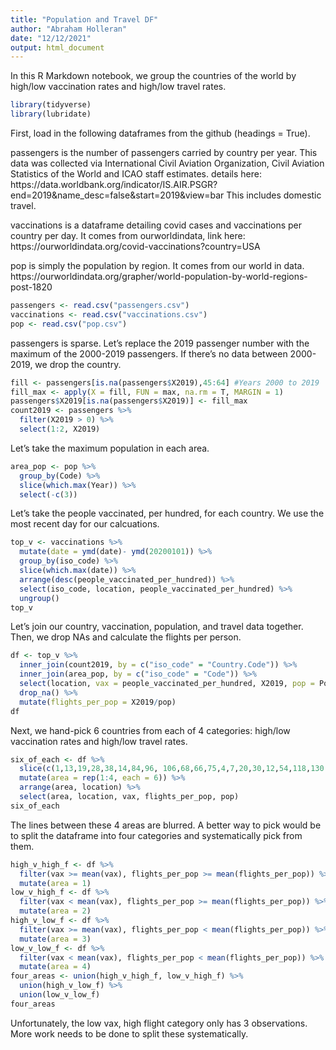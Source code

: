 ---
title: "Population and Travel DF"
author: "Abraham Holleran"
date: "12/12/2021"
output: html_document
---
In this R Markdown notebook, we group the countries of the world by high/low vaccination rates and high/low travel rates.

```{r warning=FALSE, include=FALSE}
library(tidyverse)
library(lubridate)
```

First, load in the following dataframes from the github (headings = True).

passengers is the number of passengers carried by country per year. This data was collected via International Civil Aviation Organization, Civil Aviation Statistics of the World and ICAO staff estimates. details here: https://data.worldbank.org/indicator/IS.AIR.PSGR?end=2019&name_desc=false&start=2019&view=bar
This includes domestic travel.


vaccinations is a dataframe detailing covid cases and vaccinations per country per day. It comes from ourworldindata, link here: https://ourworldindata.org/covid-vaccinations?country=USA

pop is simply the population by region. It comes from our world in data. https://ourworldindata.org/grapher/world-population-by-world-regions-post-1820



```{r}
passengers <- read.csv("passengers.csv")
vaccinations <- read.csv("vaccinations.csv")
pop <- read.csv("pop.csv")
```

passengers is sparse. Let's replace the 2019 passenger number with the maximum of the 2000-2019 passengers. If there's no data between 2000-2019, we drop the country.
```{r warning=FALSE}
fill <- passengers[is.na(passengers$X2019),45:64] #Years 2000 to 2019
fill_max <- apply(X = fill, FUN = max, na.rm = T, MARGIN = 1)
passengers$X2019[is.na(passengers$X2019)] <- fill_max
count2019 <- passengers %>%
  filter(X2019 > 0) %>%
  select(1:2, X2019)
```

Let's take the maximum population in each area.
```{r}
area_pop <- pop %>%
  group_by(Code) %>%
  slice(which.max(Year)) %>%
  select(-c(3))
```
Let's take the people vaccinated, per hundred, for each country. We use the most recent day for our calcuations.
```{r}
top_v <- vaccinations %>%
  mutate(date = ymd(date)- ymd(20200101)) %>%
  group_by(iso_code) %>%
  slice(which.max(date)) %>%
  arrange(desc(people_vaccinated_per_hundred)) %>%
  select(iso_code, location, people_vaccinated_per_hundred) %>%
  ungroup()
top_v
```
Let's join our country, vaccination, population, and travel data together. Then, we drop NAs and calculate the flights per person.
```{r}
df <- top_v %>%
  inner_join(count2019, by = c("iso_code" = "Country.Code")) %>%
  inner_join(area_pop, by = c("iso_code" = "Code")) %>%
  select(location, vax = people_vaccinated_per_hundred, X2019, pop = Population..historical.estimates.) %>%
  drop_na() %>%
  mutate(flights_per_pop = X2019/pop)
df
```
Next, we hand-pick 6 countries from each of 4 categories: high/low vaccination rates and high/low travel rates.

```{r}
six_of_each <- df %>%
  slice(c(1,13,19,28,38,14,84,96, 106,68,66,75,4,7,20,30,12,54,118,130,131,132,135,139)) %>%
  mutate(area = rep(1:4, each = 6)) %>%
  arrange(area, location) %>%
  select(area, location, vax, flights_per_pop, pop)
six_of_each
```
The lines between these 4 areas are blurred. A better way to pick would be to split the dataframe into four categories and systematically pick from them.

```{r}
high_v_high_f <- df %>%
  filter(vax >= mean(vax), flights_per_pop >= mean(flights_per_pop)) %>%
  mutate(area = 1)
low_v_high_f <- df %>%
  filter(vax < mean(vax), flights_per_pop >= mean(flights_per_pop)) %>%
  mutate(area = 2)
high_v_low_f <- df %>%
  filter(vax >= mean(vax), flights_per_pop < mean(flights_per_pop)) %>%
  mutate(area = 3)
low_v_low_f <- df %>%
  filter(vax < mean(vax), flights_per_pop < mean(flights_per_pop)) %>%
  mutate(area = 4)
four_areas <- union(high_v_high_f, low_v_high_f) %>%
  union(high_v_low_f) %>%
  union(low_v_low_f)
four_areas
```
Unfortunately, the low vax, high flight category only has 3 observations. More work needs to be done to split these systematically.